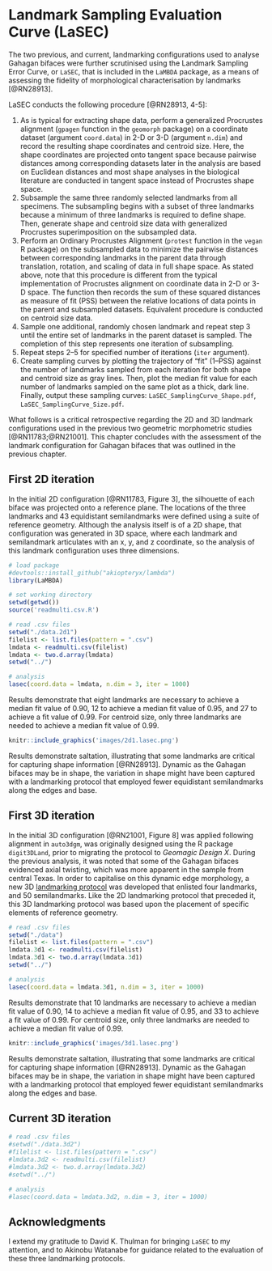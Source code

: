 # Landmark Sampling Evaluation Curve (LaSEC)

The two previous, and current, landmarking configurations used to analyse Gahagan bifaces were further scrutinised using the Landmark Sampling Error Curve, or `LaSEC`, that is included in the `LaMBDA` package, as a means of assessing the fidelity of morphological characterisation by landmarks [@RN28913].

LaSEC conducts the following procedure [@RN28913, 4-5]:

1. As is typical for extracting shape data, perform a generalized Procrustes alignment (`gpagen` function in the `geomorph` package) on a coordinate dataset (argument `coord.data`) in 2-D or 3-D (argument `n.dim`) and record the resulting shape coordinates and centroid size. Here, the shape coordinates are projected onto tangent space because pairwise distances among corresponding datasets later in the analysis are based on Euclidean distances and most shape analyses in the biological literature are conducted in tangent space instead of Procrustes shape space.
2. Subsample the same three randomly selected landmarks from all specimens. The subsampling begins with a subset of three landmarks because a minimum of three landmarks is required to define shape. Then, generate shape and centroid size data with generalized Procrustes superimposition on the subsampled data.
3. Perform an Ordinary Procrustes Alignment (`protest` function in the `vegan` R package) on the subsampled data to minimize the pairwise distances between corresponding landmarks in the parent data through translation, rotation, and scaling of data in full shape space. As stated above, note that this procedure is different from the typical implementation of Procrustes alignment on coordinate data in 2-D or 3-D space. The function then records the sum of these squared distances as measure of fit (PSS) between the relative locations of data points in the parent and subsampled datasets. Equivalent procedure is conducted on centroid size data.
4. Sample one additional, randomly chosen landmark and repeat step 3 until the entire set of landmarks in the parent dataset is sampled. The completion of this step represents one iteration of subsampling.
5. Repeat steps 2–5 for specified number of iterations (`iter` argument).
6. Create sampling curves by plotting the trajectory of “fit” (1–PSS) against the number of landmarks sampled from each iteration for both shape and centroid size as gray lines. Then, plot the median fit value for each number of landmarks sampled on the same plot as a thick, dark line. Finally, output these sampling curves: `LaSEC_SamplingCurve_Shape.pdf`, `LaSEC_SamplingCurve_Size.pdf`.

What follows is a critical retrospective regarding the 2D and 3D landmark configurations used in the previous two geometric morphometric studies [@RN11783;@RN21001]. This chapter concludes with the assessment of the landmark configuration for Gahagan bifaces that was outlined in the previous chapter.

## First 2D iteration

In the initial 2D configuration [@RN11783, Figure 3], the silhouette of each biface was projected onto a reference plane. The locations of the three landmarks and 43 equidistant semilandmarks were defined using a suite of reference geometry. Although the analysis itself is of a 2D shape, that configuration was generated in 3D space, where each landmark and semilandmark articulates with an x, y, and z coordinate, so the analysis of this landmark configuration uses three dimensions.

```r
# load package
#devtools::install_github("akiopteryx/lambda")
library(LaMBDA)

# set working directory
setwd(getwd())
source('readmulti.csv.R')

# read .csv files
setwd("./data.2d1")
filelist <- list.files(pattern = ".csv")
lmdata <- readmulti.csv(filelist)
lmdata <- two.d.array(lmdata)
setwd("../")

# analysis
lasec(coord.data = lmdata, n.dim = 3, iter = 1000)
```

Results demonstrate that eight landmarks are necessary to achieve a median fit value of 0.90, 12 to achieve a median fit value of 0.95, and 27 to achieve a fit value of 0.99. For centroid size, only three landmarks are needed to achieve a median fit value of 0.99. 

```r
knitr::include_graphics('images/2d1.lasec.png')
```

Results demonstrate saltation, illustrating that some landmarks are critical for capturing shape information [@RN28913]. Dynamic as the Gahagan bifaces may be in shape, the variation in shape might have been captured with a landmarking protocol that employed fewer equidistant semilandmarks along the edges and base. 

## First 3D iteration

In the initial 3D configuration [@RN21001, Figure 8] was applied following alignment in `auto3dgm`, was originally designed using the R package `digit3DLand`, prior to migrating the protocol to _Geomagic Design X_. During the previous analysis, it was noted that some of the Gahagan bifaces evidenced axial twisting, which was more apparent in the sample from central Texas. In order to capitalise on this dynamic edge morphology, a new 3D [landmarking protocol](https://github.com/aksel-blaise/gahaganmorph2/blob/master/analysis/landmarking-protocol.md) was developed that enlisted four landmarks, and 50 semilandmarks. Like the 2D landmarking protocol that preceded it, this 3D landmarking protocol was based upon the placement of specific elements of reference geometry.

```r
# read .csv files
setwd("./data")
filelist <- list.files(pattern = ".csv")
lmdata.3d1 <- readmulti.csv(filelist)
lmdata.3d1 <- two.d.array(lmdata.3d1)
setwd("../")

# analysis
lasec(coord.data = lmdata.3d1, n.dim = 3, iter = 1000)
```

Results demonstrate that 10 landmarks are necessary to achieve a median fit value of 0.90, 14 to achieve a median fit value of 0.95, and 33 to achieve a fit value of 0.99. For centroid size, only three landmarks are needed to achieve a median fit value of 0.99. 

```r
knitr::include_graphics('images/3d1.lasec.png')
```

Results demonstrate saltation, illustrating that some landmarks are critical for capturing shape information [@RN28913]. Dynamic as the Gahagan bifaces may be in shape, the variation in shape might have been captured with a landmarking protocol that employed fewer equidistant semilandmarks along the edges and base. 

## Current 3D iteration

```r
# read .csv files
#setwd("./data.3d2")
#filelist <- list.files(pattern = ".csv")
#lmdata.3d2 <- readmulti.csv(filelist)
#lmdata.3d2 <- two.d.array(lmdata.3d2)
#setwd("../")

# analysis
#lasec(coord.data = lmdata.3d2, n.dim = 3, iter = 1000)
```

## Acknowledgments

I extend my gratitude to David K. Thulman for bringing `LaSEC` to my attention, and to Akinobu Watanabe for guidance related to the evaluation of these three landmarking protocols.